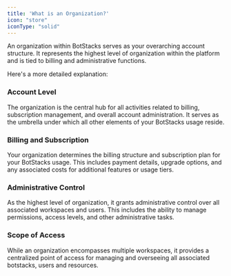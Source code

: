```yaml
---
title: 'What is an Organization?'
icon: "store"
iconType: "solid"
---
```


An organization within BotStacks serves as your overarching account structure. It represents the highest level of organization within the platform and is tied to billing and administrative functions. 

Here's a more detailed explanation:

### Account Level

The organization is the central hub for all activities related to billing, subscription management, and overall account administration. It serves as the umbrella under which all other elements of your BotStacks usage reside.

### Billing and Subscription

Your organization determines the billing structure and subscription plan for your BotStacks usage. This includes payment details, upgrade options, and any associated costs for additional features or usage tiers.

### Administrative Control

As the highest level of organization, it grants administrative control over all associated workspaces and users. This includes the ability to manage permissions, access levels, and other administrative tasks.

### Scope of Access

While an organization encompasses multiple workspaces, it provides a centralized point of access for managing and overseeing all associated botstacks, users and resources.